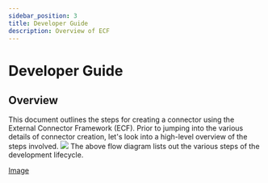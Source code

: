 ```yaml
---
sidebar_position: 3
title: Developer Guide
description: Overview of ECF
---
```

# Developer Guide

## Overview
This document outlines the steps for creating a connector using the External Connector Framework (ECF). Prior to jumping into the various details of connector creation, let's look into a high-level overview of the steps involved.
![](../../../../static/img/ecf_dev_flow.svg)
The above flow diagram lists out the various steps of the development lifecycle.


[Image](/static/Saviynt_logo_Nav.svg)
